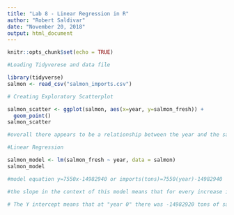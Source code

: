 ```yaml
---
title: "Lab 8 - Linear Regression in R"
author: "Robert Saldivar"
date: "November 20, 2018"
output: html_document
---
```


```r
knitr::opts_chunk$set(echo = TRUE)
```

```r
#Loading Tidyverese and data file

library(tidyverse)
salmon <- read_csv("salmon_imports.csv")
```

```r
# Creating Exploratory Scatterplot

salmon_scatter <- ggplot(salmon, aes(x=year, y=salmon_fresh)) +
  geom_point()
salmon_scatter

#overall there appears to be a relationship between the year and the salmon imports. There are some years that do not meet the expectation of the relationship.

```

```r
#Linear Regression

salmon_model <- lm(salmon_fresh ~ year, data = salmon)
salmon_model

#model equation y=7550x-14982940 or imports(tons)=7550(year)-14982940

#the slope in the context of this model means that for every increase in year there is approximately an increase of 7550 tons of salmon imported

# The Y intercept means that at "year 0" there was -14982920 tons of salmon being imported. That is concerning because that is impossible for a variety of reasons. That means it is not possible to extrapolate data into the past.
```

